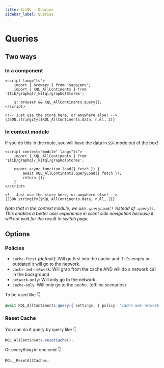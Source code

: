 ```yaml
---
title: KitQL - Queries
sidebar_label: Queries
---
```


# Queries

## Two ways

### In a component

```svelte
<script lang="ts">
	import { browser } from '$app/env';
	import { KQL_AllContinents } from '$lib/graphql/_kitql/graphqlStores';

	$: browser && KQL_AllContinents.query();
</script>

<!-- Just use the store here, or anywhere else! -->
{JSON.stringify($KQL_AllContinents.data, null, 2)}
```

### In context module

If you do this in the route, you will have the data in `SSR` mode out of the box!

```svelte
<script context="module" lang="ts">
	import { KQL_AllContinents } from '$lib/graphql/_kitql/graphqlStores';

	export async function load({ fetch }) {
		await KQL_AllContinents.queryLoad({ fetch });
		return {};
	}
</script>

<!-- Just use the store here, or anywhere else! -->
{JSON.stringify($KQL_AllContinents.data, null, 2)}
```

_Note that in the context module, we use `.queryLoad()` instead of `.query()`. This enables a better user experience in client side navigation because it will not wait for the result to switch page._

## Options

### Policies

- `cache-first` _(default)_: Will go first into the cache and if it's empty or outdated it will go to the network.
- `cache-and-network`: Will grab from the cache AND will do a network call in the background.
- `network-only`: Will only go to the network.
- `cache-only`: Will only go to the cache. (offline scenarios)

To be used like 👇

```ts
await KQL_AllContinents.query({ settings: { policy: 'cache-and-network' } });
```

### Reset Cache

You can do it query by query like 👇

```ts
KQL_AllContinents.resetCache();
```

Or everything in one cmd 👇

```ts
KQL__ResetAllCaches;
```
